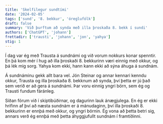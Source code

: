 ```yaml
---
title: 'Skelfilegur sundtími'
date: '2024-02-05'
tags: ['sund', '8. bekkur', 'óreglufólk']
draft: false
summary: 'Við þurftum að synda með illa þroskaða 8. bekk í sundi'
authors: ['ChatGPT', 'johann']
frettadir: ['trausti', 'johann', 'jon', 'yahya']
stig: 1
---
```



Í dag var ég með Trausta á sundnámi og við vorum nokkurs konar spenntir. 
En þá kom mér í hug að illa þroskaði 8. bekkurinn væri einnig með okkur, og þá lék mig sorg.
Yahya kom ekki, hann kann ekki að sýna áhuga á sundnám.

Á sundnáminu gekk allt bara vel. 
Jón Steinar og annar kennari kenndu okkur, Trausta og illa þroskaða 8. bekknum að synda, 
því þetta er jú það sem verið er að gera á sundnámi. Þar voru einnig yngri börn, sem ég og Trausti fundum fáránleg.

Síðan fórum við í skiptibúðirnar, og dagurinn lauk ánægjulega. 
En ég er ekki hrifinn af því að næsta sundnám er á mánudaginn, því illa þroskaði 8. bekkurinn er ennþá með okkur, 
og yngri börnin. Ég vona að þetta betri sig, annars verð ég ennþá með þetta áhyggjufullt sundnám í framtíðinni.